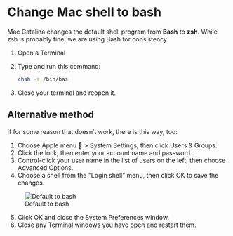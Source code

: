 # Change Mac shell to bash

Mac Catalina changes the default shell program from **Bash** to **zsh**. While zsh is probably fine, we are using Bash for consistency.

1. Open a Terminal
2. Type and run this command:

    ```bash
    chsh -s /bin/bas
    ```
3. Close your terminal and reopen it.

## Alternative method

If for some reason that doesn't work, there is this way, too:

1. Choose Apple menu  > System Settings, then click Users & Groups.
2. Click the lock, then enter your account name and password.
3. Control-click your user name in the list of users on the left, then choose Advanced Options.
4. Choose a shell from the ”Login shell” menu, then click OK to save the changes.

![Default to bash](images/default-to-bash.png)

5. Click OK and close the System Preferences window.
6. Close any Terminal windows you have open and restart them.
